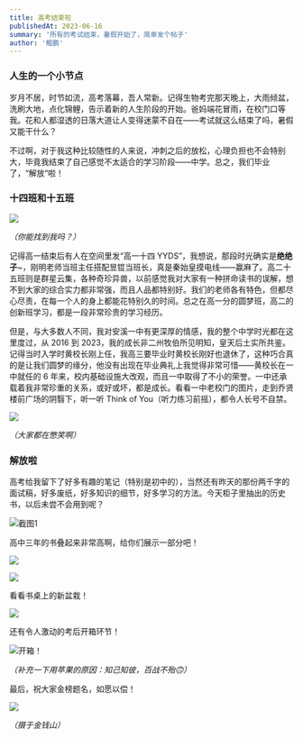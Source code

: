```yaml
---
title: 高考结束啦
publishedAt: 2023-06-16
summary: '所有的考试结束，暑假开始了，简单发个帖子'
author: '鲲鹏'
---
```


### 人生的一个小节点

岁月不居，时节如流，高考落幕，吾人常新。记得生物考完那天晚上，大雨倾盆，洗刷大地，点化锦鲤，告示着新的人生阶段的开始。爸妈端花冒雨，在校门口等我。花和人都湿透的日落大道让人变得迷蒙不自在——考试就这么结束了吗，暑假又能干什么？

不过啊，对于我这种比较随性的人来说，冲刺之后的放松，心理负担也不会特别大，毕竟我结束了自己感觉不太适合的学习阶段——中学。总之，我们毕业了，“解放“啦！

### 十四班和十五班

![](https://ihs-1317591693.cos.ap-guangzhou.myqcloud.com/grdoc/%E9%AB%98%E4%B8%80%E7%BB%BF%E9%81%93%E5%90%88%E5%BD%B1.jpg)

*（你能找到我吗？）*

记得高一结束后有人在空间里发“高一十四 YYDS”，我想说，那段时光确实是**绝绝子**~，刚明老师当班主任搭配昱锟当班长，真是秦始皇摸电线——赢麻了。高二十五班则是群星云集，各种奇珍异兽，以前感觉我对大家有一种拼命读书的误解，想不到大家的综合实力都非常强，而且人品都特别好。我们的老师各有特色，但都尽心尽责，在每一个人的身上都能花特别久的时间。总之在高一分的圆梦班，高二的创新班学习，都是一段非常珍贵的学习经历。

但是，与大多数人不同，我对安溪一中有更深厚的情感，我的整个中学时光都在这里度过，从 2016 到 2023，我的成长非二州牧伯所见明知，皇天后土实所共鉴。记得当时入学时黄校长刚上任，我高三要毕业时黄校长刚好也退休了，这种巧合真的是让我们圆梦的缘分，他没有出现在毕业典礼上我觉得非常可惜——黄校长在一中就任的 6 年来，校内基础设施大改观，而且一中取得了不小的荣誉。一中还承载着我非常珍重的关系，或好或坏，都是成长。看看一中老校门的图片，走到乔贤楼前广场的阴翳下，听一听 Think of You（听力练习前摇），都令人长号不自禁。

![](https://ihs-1317591693.cos.ap-guangzhou.myqcloud.com/grdoc/%E9%AB%98%E4%BA%8C%E6%95%99%E5%AE%A4%E5%90%88%E5%BD%B1.JPG)

*（大家都在憋笑啊）*

### 解放啦

高考给我留下了好多有趣的笔记（特别是初中的），当然还有昨天的那份两千字的面试稿，好多废纸，好多知识的细节，好多学习的方法。今天柜子里抽出的历史书，以后未尝不会用到呢？

![截图1](https://ihs-1317591693.cos.ap-guangzhou.myqcloud.com/grdoc/截图1.png)

高中三年的书叠起来非常高啊，给你们展示一部分吧！

![](https://ihs-1317591693.cos.ap-guangzhou.myqcloud.com/grdoc/IMG_0903.JPG)

![](https://ihs-1317591693.cos.ap-guangzhou.myqcloud.com/grdoc/IMG_0900.JPG)

看看书桌上的新盆栽！

![](https://ihs-1317591693.cos.ap-guangzhou.myqcloud.com/grdoc/IMG_0068.JPEG)

还有令人激动的考后开箱环节！

![开箱！](https://ihs-1317591693.cos.ap-guangzhou.myqcloud.com/grdoc/IMG_0005.JPEG)

*（补充一下用苹果的原因：知己知彼，百战不殆🙃）*

最后，祝大家金榜题名，如愿以偿！

![](https://ihs-1317591693.cos.ap-guangzhou.myqcloud.com/grdoc/IMG_0039.JPEG)

*（摄于金钱山）*